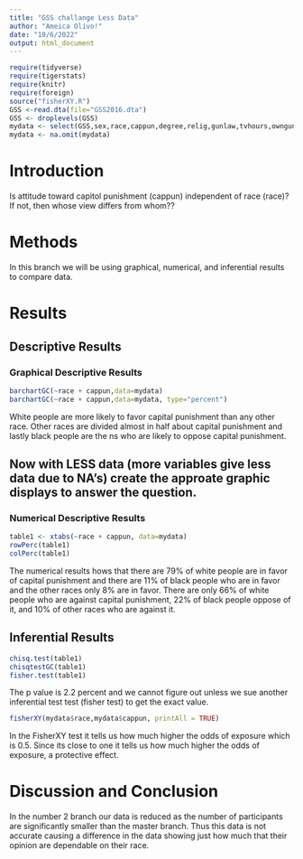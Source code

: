 ```yaml
---
title: "GSS challange Less Data"
author: "Ameica Olivo!"
date: "10/6/2022"
output: html_document
---
```








```r
require(tidyverse)
require(tigerstats)
require(knitr)
require(foreign)
source("fisherXY.R")
GSS <-read.dta(file="GSS2016.dta")
GSS <- droplevels(GSS)
mydata <- select(GSS,sex,race,cappun,degree,relig,gunlaw,tvhours,owngun,age,wordsum)
mydata <- na.omit(mydata)
```

# Introduction

<!--In this section you explain what you are trying to show.  Where did the data come from?  What is the research or other question you are trying to answer?.  If you skimp in this section expect to be marked down in your grade. Paint a picture of the project a couple of paragraphs is expected!-->

Is attitude toward capitol punishment (cappun) independent of race (race)?
If not, then whose view differs from whom??

# Methods

<!--Decide on your methods:  use "variable analysis" or other appropriate descriptors.  Make sure to choose at least one graphical method and at least one numerical method. Discuss what data manipulations may be needed for example subsetting or other binning procedures and what sort of graphical displays and inferential tools will be used!-->

In this branch we will be using graphical, numerical, and inferential results to compare data. 

# Results

<!--Divide this section into two sub-sections:  One for your descriptive  results and one for your inferential results.!-->

## Descriptive Results

### Graphical Descriptive Results

<!--Graphical results here.  Make sure to show your code.  Provide appropriate labels for axes, giving units if possible, and provide a good title for the graph, too.  Use the graphical results to describe the patterns if any that exist in the data as focused toward the research question. Bottom line is to explain the features of the graph that are relevant to conforming or departing to what is expected by your null hypothesis !-->

```r
barchartGC(~race + cappun,data=mydata)
barchartGC(~race + cappun,data=mydata, type="percent")

```

White people are more likely to favor capital punishment than any other race. Other races are divided almost in half about capital punishment and lastly black people are the ns who are likely to oppose capital punishment. 

## Now with LESS data (more variables give less data due to NA's) create the approate graphic displays to answer the question.



### Numerical Descriptive Results

<!--Numerical results go here. Use the numerical results to describe the patterns if any that exist in the data as focused toward the research question!-->

```r
table1 <- xtabs(~race + cappun, data=mydata)
rowPerc(table1)
colPerc(table1)
```

The numerical results hows that there are 79% of white people are in favor of capital punishment and there are 11% of black people who are in favor and the other races only 8% are in favor. There are only 66% of white people who are against capital punishment, 22% of black people oppose of it, and 10% of other races who are against it. 


## Inferential Results

<!--State hypothesis clearly.  Make sure your discussion of the inferential test covers all the aspects that the test output produces, such as test statistic, p-value etc.  Make a decision about the null hypothesis, explain the assumptions on which the selected test/procedure was based, and why the chosen procedure satisfys the assumptions and is appropriate to answer the research question!-->

```r
chisq.test(table1)
chisqtestGC(table1)
fisher.test(table1)
```

The p value is 2.2 percent and we cannot figure out unless we sue another inferential test test (fisher test) to get the exact value. 

```r
fisherXY(mydata$race,mydata$cappun, printAll = TRUE)
```

In the FisherXY test it tells us how much higher the odds of exposure which is 0.5. Since its close to one it tells us how much higher the odds of exposure, a protective effect. 


# Discussion and Conclusion

<!--Discussion and conclusion here.  If you found a relationship be sure to consider whether the relationship occurs because one of the variavbles causes the other, or whether they perhasps are related for some other reason.  Watch the chapter 6 videos from the GeorgeTown videos collection.!-->

In the number 2 branch our data is reduced as the number of participants are significantly smaller than the master branch. Thus this data is not accurate causing a difference in the data showing just how much that their opinion are dependable on their race. 
